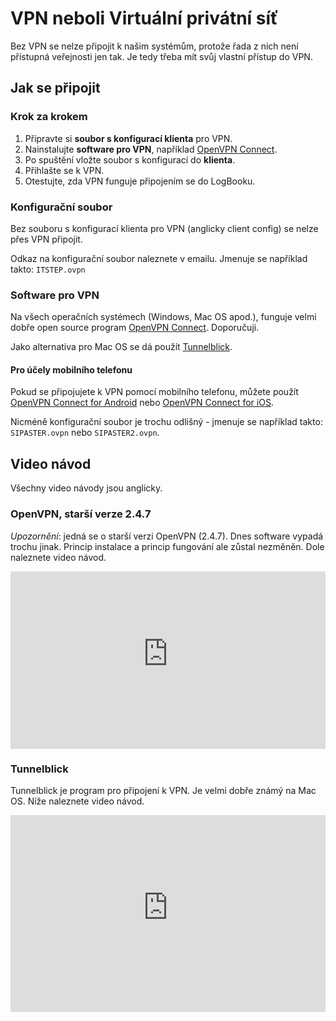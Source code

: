 
# VPN neboli Virtuální privátní síť
Bez VPN se nelze připojit k našim systémům, protože řada z nich není přístupná veřejnosti jen tak. Je tedy třeba mít svůj vlastní přístup do VPN.

## Jak se připojit

### Krok za krokem
1. Připravte si **soubor s konfigurací klienta** pro VPN. 
2. Nainstalujte **software pro VPN**, například [OpenVPN Connect](https://openvpn.net/vpn-client/).
3. Po spuštění vložte soubor s konfigurací do **klienta**.
4. Přihlašte se k VPN.
5. Otestujte, zda VPN funguje připojením se do LogBooku.

### Konfigurační soubor
Bez souboru s konfigurací klienta pro VPN (anglicky client config) se nelze přes VPN připojit.

Odkaz na konfigurační soubor naleznete v emailu. Jmenuje se například takto: `ITSTEP.ovpn`

### Software pro VPN
Na všech operačních systémech (Windows, Mac OS apod.), funguje velmi dobře open source program [OpenVPN Connect](https://openvpn.net/vpn-client/). Doporučuji.

Jako alternativa pro Mac OS se dá použít [Tunnelblick](https://tunnelblick.net/).

#### Pro účely mobilního telefonu
Pokud se připojujete k VPN pomocí mobilního telefonu, můžete použít [OpenVPN Connect for Android](https://play.google.com/store/apps/details?id=com.openvpn.ovpn) nebo [OpenVPN Connect for iOS](https://itunes.apple.com/us/app/openvpn-connect/id869078984?mt=8).

Nicméně konfigurační soubor je trochu odlišný - jmenuje se například takto: `SIPASTER.ovpn` nebo `SIPASTER2.ovpn`.

## Video návod
Všechny video návody jsou anglicky.

### OpenVPN, starší verze 2.4.7
*Upozornění*: jedná se o starší verzi OpenVPN (2.4.7). Dnes software vypadá trochu jinak. Princip instalace a princip fungování ale zůstal nezměněn. Dole naleznete video návod.

<Bleed>
  <iframe width="100%" height="auto" src="https://www.youtube-nocookie.com/embed/zhGN4LdQsms?rel=0&version=3&modestbranding=1&autohide=1&showinfo=0" title="YouTube video player" frameborder="0" allow="accelerometer; autoplay; clipboard-write; encrypted-media; gyroscope; picture-in-picture" allowfullscreen style="aspect-ratio: 1280 / 720;"></iframe>
</Bleed>

### Tunnelblick
Tunnelblick je program pro připojení k VPN. Je velmi dobře známý na Mac OS. Níže naleznete video návod.

<Bleed>
  <iframe width="100%" height="auto" src="https://www.youtube-nocookie.com/embed/SXkeVDlw0Fw?rel=0&version=3&modestbranding=1&autohide=1&showinfo=0" title="YouTube video player" frameborder="0" allow="accelerometer; autoplay; clipboard-write; encrypted-media; gyroscope; picture-in-picture" allowfullscreen style="aspect-ratio: 1280 / 800;"></iframe>
</Bleed>